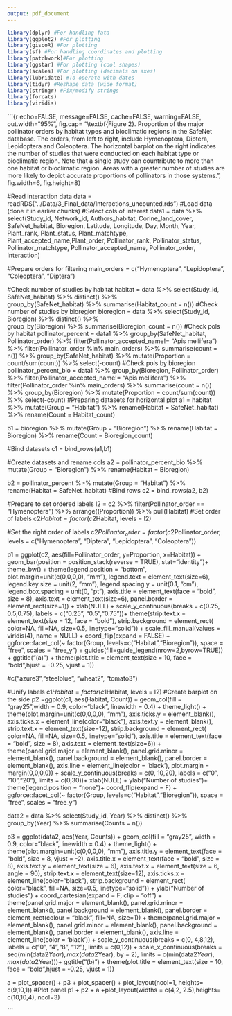 ```yaml
---
output: pdf_document
---
```



```r
library(dplyr) #For handling fata 
library(ggplot2) #For plotting
library(giscoR) #For plotting
library(sf) #For handling coordinates and plotting
library(patchwork)#For plotting
library(ggstar) #For plotting (cool shapes)
library(scales) #For plotting (decimals on axes)
library(lubridate) #To operate with dates
library(tidyr) #Reshape data (wide format)
library(stringr) #Fix/modify strings
library(forcats)
library(viridis)

```


```{r echo=FALSE, message=FALSE, cache=FALSE, warning=FALSE, out.width="95%", fig.cap= "\\textbf{Figure 2}. Proportion of the major pollinator orders by habitat types and bioclimatic regions in the SafeNet database. The orders, from left to right, include Hymenoptera, Diptera, Lepidoptera and Coleoptera. The horizontal barplot on the right indicates the number of studies that were conducted on each habitat type or bioclimatic region. Note that a single study can countribute to more than one habitat or bioclimatic region. Areas with a greater number of studies are more likely to depict accurate proportions of pollinators in those systems.", fig.width=6, fig.height=8}


#Read interaction data 
data = readRDS("../Data/3_Final_data/Interactions_uncounted.rds")
#Load data (done it in earlier chunks)
#Select cols of interest
data1 = data %>% 
select(Study_id, Network_id, Authors_habitat,
  Corine_land_cover, SafeNet_habitat, Bioregion,
  Latitude, Longitude, Day, Month, Year, Plant_rank,
  Plant_status, Plant_matchtype, Plant_accepted_name,Plant_order,
  Pollinator_rank, Pollinator_status, Pollinator_matchtype,
  Pollinator_accepted_name, Pollinator_order, Interaction)

#Prepare orders for filtering
main_orders = c("Hymenoptera", "Lepidoptera", "Coleoptera", "Diptera")

#Check number of studies by habitat
habitat = data %>% 
select(Study_id, SafeNet_habitat) %>% 
distinct() %>%  
group_by(SafeNet_habitat) %>% 
summarise(Habitat_count = n()) 
#Check number of studies by bioregion
bioregion = data %>% 
select(Study_id, Bioregion) %>% 
distinct() %>%  
group_by(Bioregion) %>% 
summarise(Bioregion_count = n()) 
#Check pols by habitat
pollinator_percent = data1 %>%
group_by(SafeNet_habitat, Pollinator_order) %>%
filter(Pollinator_accepted_name!= "Apis mellifera") %>% 
filter(Pollinator_order %in% main_orders) %>% 
summarise(count = n()) %>%
group_by(SafeNet_habitat) %>%
mutate(Proportion = count/sum(count)) %>%
select(-count) 
#Check pols by bioregion
pollinator_percent_bio = data1 %>%
group_by(Bioregion, Pollinator_order) %>%
filter(Pollinator_accepted_name!= "Apis mellifera") %>% 
filter(Pollinator_order %in% main_orders) %>% 
summarise(count = n()) %>%
group_by(Bioregion) %>%
mutate(Proportion = count/sum(count)) %>%
select(-count) 
#Preparing datasets for horizontal plot
a1 = habitat %>% 
mutate(Group = "Habitat") %>% 
rename(Habitat = SafeNet_habitat) %>% 
rename(Count = Habitat_count)

b1 = bioregion %>% 
mutate(Group = "Bioregion") %>% 
rename(Habitat = Bioregion) %>% 
rename(Count = Bioregion_count)

#Bind datasets
c1 = bind_rows(a1,b1)

#Create datasets and rename cols
a2 = pollinator_percent_bio %>% 
mutate(Group = "Bioregion") %>% 
rename(Habitat = Bioregion) 

b2 = pollinator_percent %>% 
mutate(Group = "Habitat") %>% 
rename(Habitat = SafeNet_habitat)
#Bind rows
c2 = bind_rows(a2, b2) 

#Prepare to set ordered labels
l2 = c2 %>% 
filter(Pollinator_order == "Hymenoptera") %>% 
arrange((Proportion)) %>% 
pull(Habitat)
#Set order of labels
c2$Habitat = factor(c2$Habitat, levels = l2)

#Set the right order of labels
c2$Pollinator_order = factor(c2$Pollinator_order, levels = c("Hymenoptera", "Diptera", "Lepidoptera", "Coleoptera"))


p1 = ggplot(c2, 
aes(fill=Pollinator_order, y=Proportion, x=Habitat)) + 
geom_bar(position = position_stack(reverse = TRUE), stat="identity")+
theme_bw() +
theme(legend.position = "bottom",
      plot.margin=unit(c(0,0,0,0), "mm"),
      legend.text = element_text(size=6),
      legend.key.size = unit(2, "mm"),
      legend.spacing.y = unit(0.1, "cm"),
       legend.box.spacing = unit(0, "pt"),
      axis.title = element_text(face = "bold", size = 8),
      axis.text = element_text(size=6),
      panel.border = element_rect(size=1)) +
xlab(NULL) +
scale_y_continuous(breaks = c(0.25, 0.5,0.75), labels = c("0.25", "0.5","0.75"))+
theme(strip.text.x = element_text(size = 12, face = "bold"),
    strip.background = element_rect(
color=NA, fill=NA, size=0.5, linetype="solid")) +
scale_fill_manual(values = viridis(4),
                  name = NULL) +
coord_flip(expand = FALSE) +
ggforce::facet_col(~ factor(Group, levels=c("Habitat","Bioregion")), space = "free", scales = "free_y") +
guides(fill=guide_legend(nrow=2,byrow=TRUE)) +
ggtitle("(a)") +
theme(plot.title = element_text(size = 10, face = "bold",hjust = -0.25, vjust = 1))

#c("azure3","steelblue", "wheat2", "tomato3")

#Unify labels
c1$Habitat = factor(c1$Habitat, levels = l2)
#Create barplot on the side
p2 =ggplot(c1, aes(Habitat, Count)) +
geom_col(fill = "gray25",width = 0.9, color="black", linewidth = 0.4) +
theme_light() +
theme(plot.margin=unit(c(0,0,0,0), "mm"),
      axis.ticks.y = element_blank(), 
      axis.ticks.x = element_line(color="black"),
  axis.text.y = element_blank(), 
      strip.text.x = element_text(size=12),
      strip.background = element_rect(
color=NA, fill=NA, size=0.5, linetype="solid"),
  axis.title = element_text(face = "bold", size = 8),
axis.text = element_text(size=6)) +
theme(panel.grid.major = element_blank(), panel.grid.minor = element_blank(),
panel.background = element_blank(),
panel.border = element_blank(),
axis.line = element_line(color = 'black'),
plot.margin = margin(0,0,0,0)) +
scale_y_continuous(breaks = c(0, 10,20), labels = c("0", "10","20"), limits = c(0,30))+
xlab(NULL) +
ylab("Number of studies")+
theme(legend.position = "none")+
coord_flip(expand = F) +
ggforce::facet_col(~ factor(Group, levels=c("Habitat","Bioregion")), space = "free", scales = "free_y")

data2 = data %>%  select(Study_id, Year) %>% 
distinct() %>% 
group_by(Year) %>% 
summarise(Counts = n())




p3 = ggplot(data2, aes(Year, Counts)) +
geom_col(fill = "gray25", width = 0.9, color="black", linewidth = 0.4) +
theme_light() +
theme(plot.margin=unit(c(0,0,0,0), "mm"),
  axis.title.y = element_text(face = "bold", size = 8, vjust = -2),
  axis.title.x = element_text(face = "bold", size = 8),
  axis.text.y = element_text(size = 6),
  axis.text.x = element_text(size = 6,  angle = 90), 
  strip.text.x = element_text(size=12),
   axis.ticks.x = element_line(color="black"),
  strip.background = element_rect(
  color="black", fill=NA, size=0.5, linetype="solid")) + 
ylab("Number of studies") +
coord_cartesian(expand = F, clip = "off") + 
theme(panel.grid.major = element_blank(), panel.grid.minor = element_blank(),
  panel.background = element_blank(),
  panel.border = element_rect(colour = "black", fill=NA, size=1)) +
theme(panel.grid.major = element_blank(), panel.grid.minor = element_blank(),
panel.background = element_blank(),
panel.border = element_blank(),
axis.line = element_line(color = 'black')) +
scale_y_continuous(breaks = c(0, 4,8,12), labels = c("0", "4","8", "12"), limits = c(0,12)) +
scale_x_continuous(breaks = seq(min(data2$Year), max(data2$Year), by = 2), limits = c(min(data2$Year),max(data2$Year)))+
ggtitle("(b)") +
theme(plot.title = element_text(size = 10, face = "bold",hjust = -0.25, vjust = 1))

a = plot_spacer() +  p3 + plot_spacer() + plot_layout(ncol=1, heights= c(9,10,1))
#Plot panel
p1 + p2 + a +plot_layout(widths = c(4,2, 2.5),heights= c(10,10,4), ncol=3) 


```

